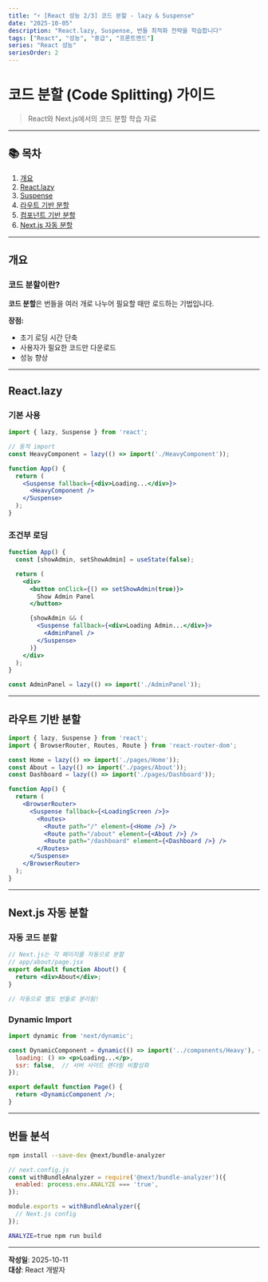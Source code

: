 ```yaml
---
title: "⚡ [React 성능 2/3] 코드 분할 - lazy & Suspense"
date: "2025-10-05"
description: "React.lazy, Suspense, 번들 최적화 전략을 학습합니다"
tags: ["React", "성능", "중급", "프론트엔드"]
series: "React 성능"
seriesOrder: 2
---
```


# 코드 분할 (Code Splitting) 가이드

> React와 Next.js에서의 코드 분할 학습 자료

---

## 📚 목차

1. [개요](#개요)
2. [React.lazy](#reactlazy)
3. [Suspense](#suspense)
4. [라우트 기반 분할](#라우트-기반-분할)
5. [컴포넌트 기반 분할](#컴포넌트-기반-분할)
6. [Next.js 자동 분할](#nextjs-자동-분할)

---

## 개요

### 코드 분할이란?

**코드 분할**은 번들을 여러 개로 나누어 필요할 때만 로드하는 기법입니다.

**장점:**

- 초기 로딩 시간 단축
- 사용자가 필요한 코드만 다운로드
- 성능 향상

---

## React.lazy

### 기본 사용

```jsx
import { lazy, Suspense } from 'react';

// 동적 import
const HeavyComponent = lazy(() => import('./HeavyComponent'));

function App() {
  return (
    <Suspense fallback={<div>Loading...</div>}>
      <HeavyComponent />
    </Suspense>
  );
}
```

### 조건부 로딩

```jsx
function App() {
  const [showAdmin, setShowAdmin] = useState(false);

  return (
    <div>
      <button onClick={() => setShowAdmin(true)}>
        Show Admin Panel
      </button>

      {showAdmin && (
        <Suspense fallback={<div>Loading Admin...</div>}>
          <AdminPanel />
        </Suspense>
      )}
    </div>
  );
}

const AdminPanel = lazy(() => import('./AdminPanel'));
```

---

## 라우트 기반 분할

```jsx
import { lazy, Suspense } from 'react';
import { BrowserRouter, Routes, Route } from 'react-router-dom';

const Home = lazy(() => import('./pages/Home'));
const About = lazy(() => import('./pages/About'));
const Dashboard = lazy(() => import('./pages/Dashboard'));

function App() {
  return (
    <BrowserRouter>
      <Suspense fallback={<LoadingScreen />}>
        <Routes>
          <Route path="/" element={<Home />} />
          <Route path="/about" element={<About />} />
          <Route path="/dashboard" element={<Dashboard />} />
        </Routes>
      </Suspense>
    </BrowserRouter>
  );
}
```

---

## Next.js 자동 분할

### 자동 코드 분할

```jsx
// Next.js는 각 페이지를 자동으로 분할
// app/about/page.jsx
export default function About() {
  return <div>About</div>;
}

// 자동으로 별도 번들로 분리됨!
```

### Dynamic Import

```jsx
import dynamic from 'next/dynamic';

const DynamicComponent = dynamic(() => import('../components/Heavy'), {
  loading: () => <p>Loading...</p>,
  ssr: false,  // 서버 사이드 렌더링 비활성화
});

export default function Page() {
  return <DynamicComponent />;
}
```

---

## 번들 분석

```bash
npm install --save-dev @next/bundle-analyzer
```

```javascript
// next.config.js
const withBundleAnalyzer = require('@next/bundle-analyzer')({
  enabled: process.env.ANALYZE === 'true',
});

module.exports = withBundleAnalyzer({
  // Next.js config
});
```

```bash
ANALYZE=true npm run build
```

---

**작성일**: 2025-10-11  
**대상**: React 개발자
